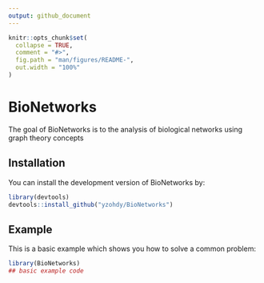 ```yaml
---
output: github_document
---
```


<!-- README.md is generated from README.Rmd. Please ed  it that file -->

```r
knitr::opts_chunk$set(
  collapse = TRUE,
  comment = "#>",
  fig.path = "man/figures/README-",
  out.width = "100%"
)
```

# BioNetworks

<!-- badges: start -->
<!-- badges: end -->

The goal of BioNetworks is to the analysis of biological networks using graph theory concepts

## Installation

You can install the development version of BioNetworks by:

``` r
library(devtools)
devtools::install_github("yzohdy/BioNetworks")
```

## Example

This is a basic example which shows you how to solve a common problem:

```r
library(BioNetworks)
## basic example code
```
